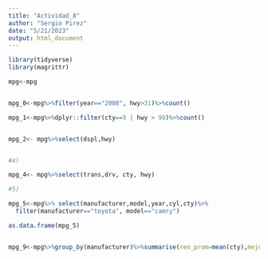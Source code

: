 ```yaml
---
title: "Actividad_8"
author: "Sergio Pirez"
date: "5/21/2023"
output: html_document
---
```


```r

library(tidyverse)
library(magrittr)

mpg<-mpg


mpg_0<-mpg%>%filter(year=="2008", hwy>31)%>%count()

mpg_1<-mpg%>%dplyr::filter(cty==9 | hwy > 90)%>%count()


mpg_2<- mpg%>%select(dspl,hwy)


#4)

mpg_4<- mpg%>%select(trans,drv, cty, hwy)

#5)

mpg_5<-mpg%>% select(manufacturer,model,year,cyl,cty)%>%
  filter(manufacturer=="toyota", model=="camry")

as.data.frame(mpg_5)


mpg_9<-mpg%>%group_by(manufacturer)%>%summarise(ren_prom=mean(cty),mejor=max(cty),peor=min(cty))
  ```

